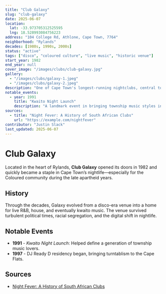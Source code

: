 ```yaml
---
title: "Club Galaxy"
slug: "club-galaxy"
date: 2025-06-07
location: 
  lat: -33.973705312525595
  lng: 18.528993084756223
address: "104 College Rd, Athlone, Cape Town, 7764"
neighborhood: "Rylands"
decades: [1980s, 1990s, 2000s]
status: "active"
tags: ["disco", "coloured culture", "live music", "historic venue"]
start_year: 1982
end_year: null
cover_image: "/images/clubs/club-galaxy.jpg"
gallery:
  - "/images/clubs/galaxy-1.jpeg"
  - "/images/clubs/galaxy-2.jpeg"
description: "One of Cape Town's longest-running nightclubs, central to the Coloured community's nightlife in the 1980s and 1990s."
notable_events:
  - year: 1991
    title: "Kwaito Night Launch"
    description: "A landmark event in bringing township music styles into the mainstream."
sources:
  - title: "Night Fever: A History of South African Clubs"
    url: "https://example.com/nightfever"
contributor: "Justin Slack"
last_updated: 2025-06-07
---
```



# Club Galaxy

Located in the heart of Rylands, **Club Galaxy** opened its doors in 1982 and quickly became a staple in Cape Town’s nightlife—especially for the Coloured community during the late apartheid years.

## History

Through the decades, Galaxy evolved from a disco-era venue into a home for live R&B, house, and eventually kwaito music. The venue survived turbulent political times, racial segregation, and the digital shift in nightlife.

## Notable Events

- **1991** - *Kwaito Night Launch*: Helped define a generation of township music lovers.
- **1997** - DJ Ready D residency began, bringing turntablism to the Cape Flats.



## Sources

- [Night Fever: A History of South African Clubs](https://example.com/nightfever)


